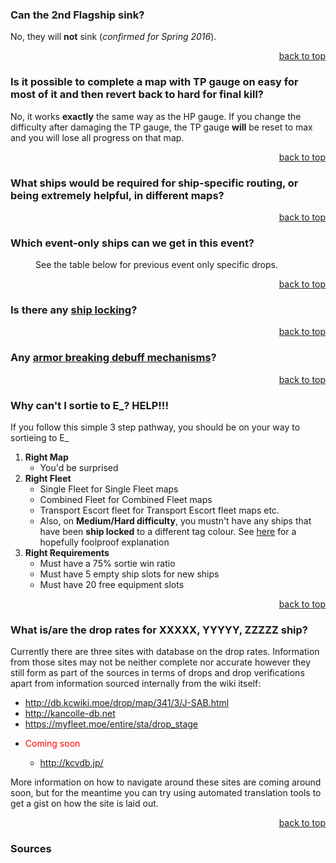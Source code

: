 ===Can the 2nd Flagship sink?===

No, they will '''not''' sink (''confirmed for Spring 2016'').

<div style = "text-align:right">[[#top|back to top]]</div>

===Is it possible to complete a map with TP gauge on easy for most of it and then revert back to hard for final kill?===

No, it works '''exactly''' the same way as the HP gauge. If you change the difficulty after damaging the TP gauge, the TP gauge '''will''' be reset to max and you will lose all progress on that map.

<div style = "text-align:right">[[#top|back to top]]</div>
<!--
===Will I be able to get duplicates of [[Prinz Eugen]], [[Graf Zeppelin]], [[Akitsushima]], [[Akizuki]], etc?===

Yes, the only exceptions are [[Graf Zeppelin]] and [[Prinz Eugen]]. [[Graf Zeppelin]] has been confirmed by the developers themselves to be unobtainable if you already have one in possession <ref group=FAQ name=Graf />. According to reports, they still can drop if you get rid of the one you have in possession <ref group=FAQ name=Graf1 />, <ref group=FAQ name=Graf2 />.
<div style = "text-align:right">[[#top|back to top]]</div>
-->

===What ships would be required for ship-specific routing, or being extremely helpful, in different maps?===

<div style = "text-align:right">[[#top|back to top]]</div>

===Which event-only ships can we get in this event?===

:See the table below for previous event only specific drops.
{{Event Drop}}

<div style = "text-align:right">[[#top|back to top]]</div>

===Is there any [[Events/Mechanics#Ship_Locking|ship locking]]?===

<div style = "text-align:right">[[#top|back to top]]</div>

===Any [[Events/Mechanics#Map-specific_Mechanics|armor breaking debuff mechanisms]]?===

<div style = "text-align:right">[[#top|back to top]]</div>

===Why can't I sortie to E_? HELP!!!===

If you follow this simple 3 step pathway, you should be on your way to sortieing to E_
#'''Right Map'''
#*'''​'''You'd be surprised
#'''Right Fleet'''
#*Single Fleet for Single Fleet maps
#*Combined Fleet for Combined Fleet maps
#*Transport Escort fleet for Transport Escort fleet maps etc.
#*Also, on '''Medium/Hard difficulty''', you mustn't have any ships that have been '''ship locked''' to a different tag colour. See [[Events/Mechanics#Ship_Locking|here]] for a hopefully foolproof explanation
#'''Right Requirements'''
#*Must have a 75% sortie win ratio
#*Must have 5 empty ship slots for new ships
#*Must have 20 free equipment slots

<div style = "text-align:right">[[#top|back to top]]</div>

===What is/are the drop rates for XXXXX, YYYYY, ZZZZZ ship?===

Currently there are three sites with database on the drop rates. Information from those sites may not be neither complete nor accurate however they still form as part of the sources in terms of drops and drop verifications apart from information sourced internally from the wiki itself:
* http://db.kcwiki.moe/drop/map/341/3/J-SAB.html
* http://kancolle-db.net
* https://myfleet.moe/entire/sta/drop_stage
* <div style="color:#f00;">Coming soon</div> 
** http://kcvdb.jp/

More information on how to navigate around these sites are coming around soon, but for the meantime you can try using automated translation tools to get a gist on how the site is laid out.

<div style = "text-align:right">[[#top|back to top]]</div>

===Sources===

<references group=FAQ>
</references>